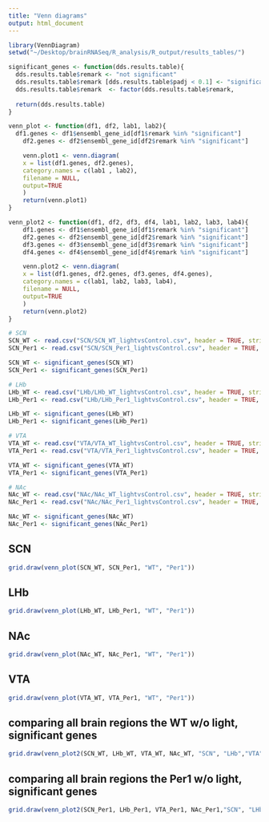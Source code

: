 ```yaml
---
title: "Venn diagrams"
output: html_document
---
```

```r
library(VennDiagram)
setwd("~/Desktop/brainRNASeq/R_analysis/R_output/results_tables/")

significant_genes <- function(dds.results.table){
  dds.results.table$remark <- "not significant"
  dds.results.table$remark [dds.results.table$padj < 0.1] <- "significant"
  dds.results.table$remark  <- factor(dds.results.table$remark, 
																			  levels = c("not significant", "significant"))
  return(dds.results.table)
}

venn_plot <- function(df1, df2, lab1, lab2){
  df1.genes <- df1$ensembl_gene_id[df1$remark %in% "significant"]
	df2.genes <- df2$ensembl_gene_id[df2$remark %in% "significant"]

	venn.plot1 <- venn.diagram(
  	x = list(df1.genes, df2.genes),
  	category.names = c(lab1 , lab2),
  	filename = NULL,
  	output=TRUE
	)
	return(venn.plot1)
}

venn_plot2 <- function(df1, df2, df3, df4, lab1, lab2, lab3, lab4){
	df1.genes <- df1$ensembl_gene_id[df1$remark %in% "significant"]
	df2.genes <- df2$ensembl_gene_id[df2$remark %in% "significant"]
	df3.genes <- df3$ensembl_gene_id[df3$remark %in% "significant"]
	df4.genes <- df4$ensembl_gene_id[df4$remark %in% "significant"]

	venn.plot2 <- venn.diagram(
  	x = list(df1.genes, df2.genes, df3.genes, df4.genes),
  	category.names = c(lab1, lab2, lab3, lab4),
  	filename = NULL,
  	output=TRUE
	)
	return(venn.plot2)
}

# SCN
SCN_WT <- read.csv("SCN/SCN_WT_lightvsControl.csv", header = TRUE, stringsAsFactors = FALSE)
SCN_Per1 <- read.csv("SCN/SCN_Per1_lightvsControl.csv", header = TRUE, stringsAsFactors = FALSE)

SCN_WT <- significant_genes(SCN_WT)
SCN_Per1 <- significant_genes(SCN_Per1)

# LHb
LHb_WT <- read.csv("LHb/LHb_WT_lightvsControl.csv", header = TRUE, stringsAsFactors = FALSE)
LHb_Per1 <- read.csv("LHb/LHb_Per1_lightvsControl.csv", header = TRUE, stringsAsFactors = FALSE)

LHb_WT <- significant_genes(LHb_WT)
LHb_Per1 <- significant_genes(LHb_Per1)

# VTA
VTA_WT <- read.csv("VTA/VTA_WT_lightvsControl.csv", header = TRUE, stringsAsFactors = FALSE)
VTA_Per1 <- read.csv("VTA/VTA_Per1_lightvsControl.csv", header = TRUE, stringsAsFactors = FALSE)

VTA_WT <- significant_genes(VTA_WT)
VTA_Per1 <- significant_genes(VTA_Per1)

# NAc
NAc_WT <- read.csv("NAc/NAc_WT_lightvsControl.csv", header = TRUE, stringsAsFactors = FALSE)
NAc_Per1 <- read.csv("NAc/NAc_Per1_lightvsControl.csv", header = TRUE, stringsAsFactors = FALSE)

NAc_WT <- significant_genes(NAc_WT)
NAc_Per1 <- significant_genes(NAc_Per1)
```

## SCN
```r
grid.draw(venn_plot(SCN_WT, SCN_Per1, "WT", "Per1"))
```

## LHb
```r
grid.draw(venn_plot(LHb_WT, LHb_Per1, "WT", "Per1"))
```

## NAc
```r
grid.draw(venn_plot(NAc_WT, NAc_Per1, "WT", "Per1"))
```

## VTA
```r
grid.draw(venn_plot(VTA_WT, VTA_Per1, "WT", "Per1"))
```

## comparing all brain regions the WT w/o light, significant genes
```r
grid.draw(venn_plot2(SCN_WT, LHb_WT, VTA_WT, NAc_WT, "SCN", "LHb","VTA","NAc"))
```

## comparing all brain regions the Per1 w/o light, significant genes
```r
grid.draw(venn_plot2(SCN_Per1, LHb_Per1, VTA_Per1, NAc_Per1,"SCN", "LHb","VTA","NAc"))
```
